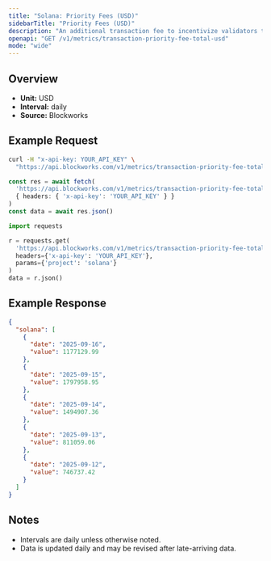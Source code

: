 ```yaml
---
title: "Solana: Priority Fees (USD)"
sidebarTitle: "Priority Fees (USD)"
description: "An additional transaction fee to incentivize validators to prioritize and execute transactions."
openapi: "GET /v1/metrics/transaction-priority-fee-total-usd"
mode: "wide"
---
```


## Overview

- **Unit:** USD
- **Interval:** daily
- **Source:** Blockworks

## Example Request

<CodeGroup>

```bash cURL
curl -H "x-api-key: YOUR_API_KEY" \
  "https://api.blockworks.com/v1/metrics/transaction-priority-fee-total-usd?project=solana"
```

```typescript TypeScript
const res = await fetch(
  'https://api.blockworks.com/v1/metrics/transaction-priority-fee-total-usd?project=solana',
  { headers: { 'x-api-key': 'YOUR_API_KEY' } }
)
const data = await res.json()
```

```python Python
import requests

r = requests.get(
  'https://api.blockworks.com/v1/metrics/transaction-priority-fee-total-usd',
  headers={'x-api-key': 'YOUR_API_KEY'},
  params={'project': 'solana'}
)
data = r.json()
```

</CodeGroup>

## Example Response

```json
{
  "solana": [
    {
      "date": "2025-09-16",
      "value": 1177129.99
    },
    {
      "date": "2025-09-15",
      "value": 1797958.95
    },
    {
      "date": "2025-09-14",
      "value": 1494907.36
    },
    {
      "date": "2025-09-13",
      "value": 811059.06
    },
    {
      "date": "2025-09-12",
      "value": 746737.42
    }
  ]
}
```

## Notes
- Intervals are daily unless otherwise noted.
- Data is updated daily and may be revised after late-arriving data.